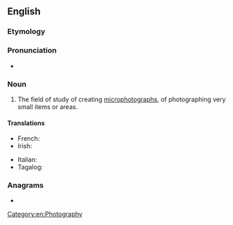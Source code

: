 ==English==

===Etymology===
{{prefix|en|micro|photography}}

===Pronunciation===
* {{rhymes|en|ɒɡɹəfi}}

===Noun===
{{en-noun|-}}

# The field of study of creating [[microphotograph]]s, of photographing very small items or areas.

====Translations====
{{trans-top|field of study}}
* French: {{t+|fr|microphotographie|f}}
* Irish: {{t|ga|micreafótagrafaíocht|f}}
{{trans-mid}}
* Italian: {{t|it|microfotografia|f}}
* Tagalog: {{t|tl|miklarawanan}}
{{trans-bottom}}

===Anagrams===
* {{anagrams|en|a=acghhimooopprrty|photomicrography}}

[[Category:en:Photography]]